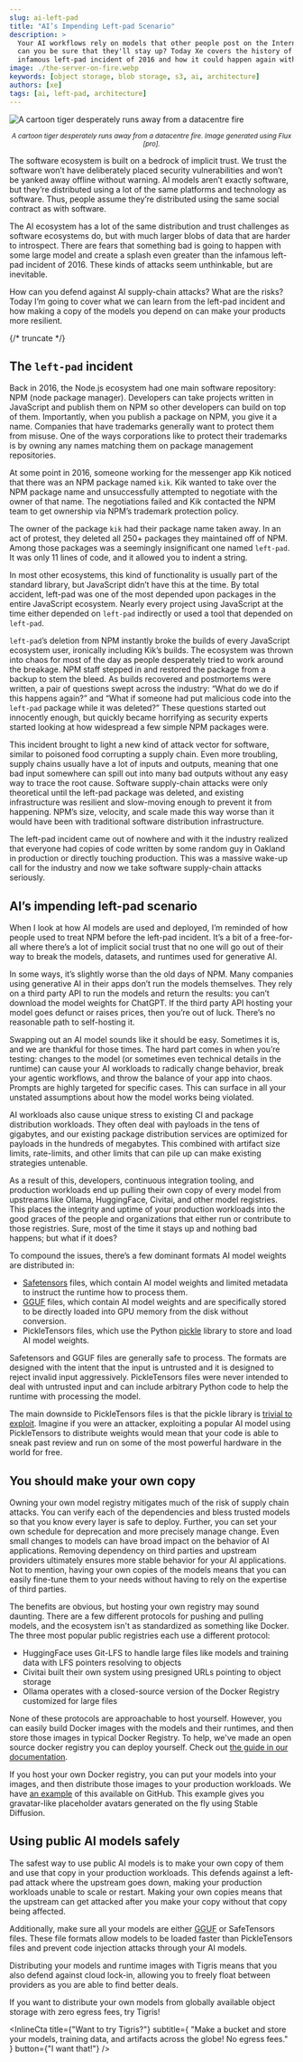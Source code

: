 ```yaml
---
slug: ai-left-pad
title: "AI’s Impending Left-pad Scenario"
description: >
  Your AI workflows rely on models that other people post on the Internet. How
  can you be sure that they'll stay up? Today Xe covers the history of the
  infamous left-pad incident of 2016 and how it could happen again with AI.
image: ./the-server-on-fire.webp
keywords: [object storage, blob storage, s3, ai, architecture]
authors: [xe]
tags: [ai, left-pad, architecture]
---
```



![A cartoon tiger desperately runs away from a datacentre fire](./the-server-on-fire.webp)

<center>
  <small>
    <em>
      A cartoon tiger desperately runs away from a datacentre fire. Image
      generated using Flux [pro].
    </em>
  </small>
</center>

The software ecosystem is built on a bedrock of implicit trust. We trust the
software won’t have deliberately placed security vulnerabilities and won’t be
yanked away offline without warning. AI models aren’t exactly software, but
they’re distributed using a lot of the same platforms and technology as
software. Thus, people assume they’re distributed using the same social contract
as with software.

The AI ecosystem has a lot of the same distribution and trust challenges as
software ecosystems do, but with much larger blobs of data that are harder to
introspect. There are fears that something bad is going to happen with some
large model and create a splash even greater than the infamous left-pad incident
of 2016. These kinds of attacks seem unthinkable, but are inevitable.

How can you defend against AI supply-chain attacks? What are the risks? Today
I’m going to cover what we can learn from the left-pad incident and how making a
copy of the models you depend on can make your products more resilient.

{/* truncate */}

## The `left-pad` incident

Back in 2016, the Node.js ecosystem had one main software repository: NPM (node
package manager). Developers can take projects written in JavaScript and publish
them on NPM so other developers can build on top of them. Importantly, when you
publish a package on NPM, you give it a name. Companies that have trademarks
generally want to protect them from misuse. One of the ways corporations like to
protect their trademarks is by owning any names matching them on package
management repositories.

At some point in 2016, someone working for the messenger app Kik noticed that
there was an NPM package named `kik`. Kik wanted to take over the NPM package
name and unsuccessfully attempted to negotiate with the owner of that name. The
negotiations failed and Kik contacted the NPM team to get ownership via NPM’s
trademark protection policy.

The owner of the package `kik` had their package name taken away. In an act of
protest, they deleted all 250+ packages they maintained off of NPM. Among those
packages was a seemingly insignificant one named `left-pad`. It was only 11
lines of code, and it allowed you to indent a string.

In most other ecosystems, this kind of functionality is usually part of the
standard library, but JavaScript didn’t have this at the time. By total
accident, left-pad was one of the most depended upon packages in the entire
JavaScript ecosystem. Nearly every project using JavaScript at the time either
depended on `left-pad` indirectly or used a tool that depended on `left-pad`.

`left-pad`’s deletion from NPM instantly broke the builds of every JavaScript
ecosystem user, ironically including Kik’s builds. The ecosystem was thrown into
chaos for most of the day as people desperately tried to work around the
breakage. NPM staff stepped in and restored the package from a backup to stem
the bleed. As builds recovered and postmortems were written, a pair of questions
swept across the industry: “What do we do if this happens again?” and “What if
someone had put malicious code into the `left-pad` package while it was
deleted?” These questions started out innocently enough, but quickly became
horrifying as security experts started looking at how widespread a few simple
NPM packages were.

This incident brought to light a new kind of attack vector for software, similar
to poisoned food corrupting a supply chain. Even more troubling, supply chains
usually have a lot of inputs and outputs, meaning that one bad input somewhere
can spill out into many bad outputs without any easy way to trace the root
cause. Software supply-chain attacks were only theoretical until the left-pad
package was deleted, and existing infrastructure was resilient and slow-moving
enough to prevent it from happening. NPM’s size, velocity, and scale made this
way worse than it would have been with traditional software distribution
infrastructure.

The left-pad incident came out of nowhere and with it the industry realized that
everyone had copies of code written by some random guy in Oakland in production
or directly touching production. This was a massive wake-up call for the
industry and now we take software supply-chain attacks seriously.

## AI’s impending left-pad scenario

When I look at how AI models are used and deployed, I’m reminded of how people
used to treat NPM before the left-pad incident. It’s a bit of a free-for-all
where there’s a lot of implicit social trust that no one will go out of their
way to break the models, datasets, and runtimes used for generative AI.

In some ways, it’s slightly worse than the old days of NPM. Many companies using
generative AI in their apps don’t run the models themselves. They rely on a
third party API to run the models and return the results: you can’t download the
model weights for ChatGPT. If the third party API hosting your model goes
defunct or raises prices, then you’re out of luck. There’s no reasonable path to
self-hosting it.

Swapping out an AI model sounds like it should be easy. Sometimes it is, and we
are thankful for those times. The hard part comes in when you’re testing:
changes to the model (or sometimes even technical details in the runtime) can
cause your AI workloads to radically change behavior, break your agentic
workflows, and throw the balance of your app into chaos. Prompts are highly
targeted for specific cases. This can surface in all your unstated assumptions
about how the model works being violated.

AI workloads also cause unique stress to existing CI and package distribution
workloads. They often deal with payloads in the tens of gigabytes, and our
existing package distribution services are optimized for payloads in the
hundreds of megabytes. This combined with artifact size limits, rate-limits, and
other limits that can pile up can make existing strategies untenable.

As a result of this, developers, continuous integration tooling, and production
workloads end up pulling their own copy of every model from upstreams like
Ollama, HuggingFace, Civitai, and other model registries. This places the
integrity and uptime of your production workloads into the good graces of the
people and organizations that either run or contribute to those registries.
Sure, most of the time it stays up and nothing bad happens; but what if it does?

To compound the issues, there’s a few dominant formats AI model weights are
distributed in:

- [Safetensors](https://huggingface.co/docs/safetensors/index) files, which
  contain AI model weights and limited metadata to instruct the runtime how to
  process them.
- [GGUF](https://huggingface.co/docs/hub/gguf) files, which contain AI model
  weights and are specifically stored to be directly loaded into GPU memory from
  the disk without conversion.
- PickleTensors files, which use the Python
  [pickle](https://docs.python.org/3/library/pickle.html) library to store and
  load AI model weights.

Safetensors and GGUF files are generally safe to process. The formats are
designed with the intent that the input is untrusted and it is designed to
reject invalid input aggressively. PickleTensors files were never intended to
deal with untrusted input and can include arbitrary Python code to help the
runtime with processing the model.

The main downside to PickleTensors files is that the pickle library is
[trivial to exploit](https://davidhamann.de/2020/04/05/exploiting-python-pickle/).
Imagine if you were an attacker, exploiting a popular AI model using
PickleTensors to distribute weights would mean that your code is able to sneak
past review and run on some of the most powerful hardware in the world for free.

## You should make your own copy

Owning your own model registry mitigates much of the risk of supply chain
attacks. You can verify each of the dependencies and bless trusted models so
that you know every layer is safe to deploy. Further, you can set your own
schedule for deprecation and more precisely manage change. Even small changes to
models can have broad impact on the behavior of AI applications. Removing
dependency on third parties and upstream providers ultimately ensures more
stable behavior for your AI applications. Not to mention, having your own copies
of the models means that you can easily fine-tune them to your needs without
having to rely on the expertise of third parties.

The benefits are obvious, but hosting your own registry may sound daunting.
There are a few different protocols for pushing and pulling models, and the
ecosystem isn't as standardized as something like Docker. The three most popular
public registries each use a different protocol:

- HuggingFace uses Git-LFS to handle large files like models and training data
  with LFS pointers resolving to objects
- Civitai built their own system using presigned URLs pointing to object storage
- Ollama operates with a closed-source version of the Docker Registry customized
  for large files

None of these protocols are approachable to host yourself. However, you can
easily build Docker images with the models and their runtimes, and then store
those images in typical Docker Registry. To help, we've made an open source
docker registry you can deploy yourself. Check out
[the guide in our documentation](https://www.tigrisdata.com/docs/apps/docker-registry/).

If you host your own Docker registry, you can put your models into your images,
and then distribute those images to your production workloads. We have
[an example](https://github.com/tigrisdata-community/ai-model-storage-in-docker-image-example)
of this available on GitHub. This example gives you gravatar-like placeholder
avatars generated on the fly using Stable Diffusion.

## Using public AI models safely

The safest way to use public AI models is to make your own copy of them and use
that copy in your production workloads. This defends against a left-pad attack
where the upstream goes down, making your production workloads unable to scale
or restart. Making your own copies means that the upstream can get attacked
after you make your copy without that copy being affected.

Additionally, make sure all your models are either
[GGUF](https://huggingface.co/docs/hub/gguf) or SafeTensors files. These file
formats allow models to be loaded faster than PickleTensors files and prevent
code injection attacks through your AI models.

Distributing your models and runtime images with Tigris means that you also
defend against cloud lock-in, allowing you to freely float between providers as
you are able to find better deals.

If you want to distribute your own models from globally available object storage
with zero egress fees, try Tigris!

<InlineCta
  title={"Want to try Tigris?"}
  subtitle={
    "Make a bucket and store your models, training data, and artifacts across the globe! No egress fees."
  }
  button={"I want that!"}
/>
